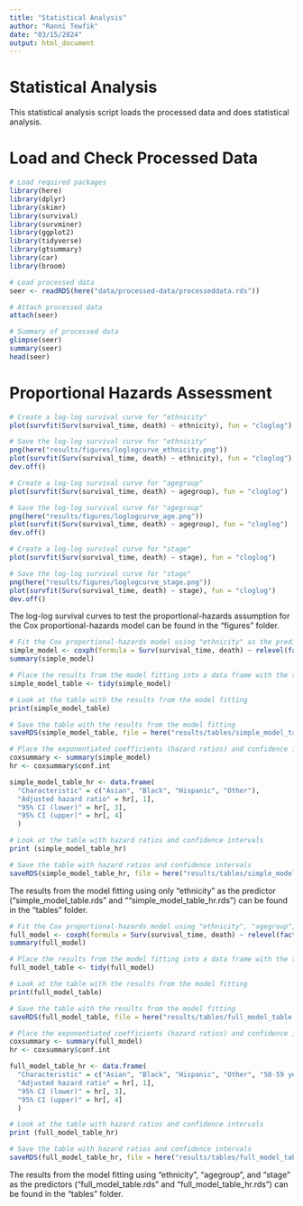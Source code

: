 ---
title: "Statistical Analysis"
author: "Ranni Tewfik"
date: "03/15/2024"
output: html_document
---

  
# Statistical Analysis

This statistical analysis script loads the processed data and does statistical analysis.


# Load and Check Processed Data

```{r}
# Load required packages
library(here)
library(dplyr)
library(skimr)
library(survival)
library(survminer)
library(ggplot2)
library(tidyverse)
library(gtsummary)
library(car)
library(broom)

# Load processed data
seer <- readRDS(here("data/processed-data/processeddata.rds"))

# Attach processed data
attach(seer)

# Summary of processed data
glimpse(seer)
summary(seer)
head(seer)
```


# Proportional Hazards Assessment

```{r}
# Create a log-log survival curve for "ethnicity"
plot(survfit(Surv(survival_time, death) ~ ethnicity), fun = "cloglog")

# Save the log-log survival curve for "ethnicity"
png(here("results/figures/loglogcurve_ethnicity.png"))
plot(survfit(Surv(survival_time, death) ~ ethnicity), fun = "cloglog")
dev.off()

# Create a log-log survival curve for "agegroup"
plot(survfit(Surv(survival_time, death) ~ agegroup), fun = "cloglog")

# Save the log-log survival curve for "agegroup"
png(here("results/figures/loglogcurve_age.png"))
plot(survfit(Surv(survival_time, death) ~ agegroup), fun = "cloglog")
dev.off()

# Create a log-log survival curve for "stage"
plot(survfit(Surv(survival_time, death) ~ stage), fun = "cloglog")

# Save the log-log survival curve for "stage"
png(here("results/figures/loglogcurve_stage.png"))
plot(survfit(Surv(survival_time, death) ~ stage), fun = "cloglog")
dev.off()
```


The log-log survival curves to test the proportional-hazards assumption for the Cox proportional-hazards model can be found in the "figures" folder.


```{r}
# Fit the Cox proportional-hazards model using "ethnicity" as the predictor 
simple_model <- coxph(formula = Surv(survival_time, death) ~ relevel(factor(ethnicity), ref = "White"), data = seer, method = "breslow")
summary(simple_model)

# Place the results from the model fitting into a data frame with the tidy function
simple_model_table <- tidy(simple_model)

# Look at the table with the results from the model fitting
print(simple_model_table)

# Save the table with the results from the model fitting 
saveRDS(simple_model_table, file = here("results/tables/simple_model_table.rds"))

# Place the exponentiated coefficients (hazard ratios) and confidence intervals from the model fitting into a data frame 
coxsummary <- summary(simple_model)
hr <- coxsummary$conf.int

simple_model_table_hr <- data.frame(
  "Characteristic" = c("Asian", "Black", "Hispanic", "Other"),
  "Adjusted hazard ratio" = hr[, 1],
  "95% CI (lower)" = hr[, 3],
  "95% CI (upper)" = hr[, 4]
  )

# Look at the table with hazard ratios and confidence intervals
print (simple_model_table_hr)

# Save the table with hazard ratios and confidence intervals
saveRDS(simple_model_table_hr, file = here("results/tables/simple_model_table_hr.rds"))
```


The results from the model fitting using only "ethnicity" as the predictor ("simple_model_table.rds" and ""simple_model_table_hr.rds") can be found in the "tables" folder.


```{r}
# Fit the Cox proportional-hazards model using "ethnicity", "agegroup", and "stage" as the predictors
full_model <- coxph(formula = Surv(survival_time, death) ~ relevel(factor(ethnicity), ref = "White") + relevel(factor(agegroup), ref = "0-49 years") + relevel(factor(stage), ref = "Localized"), data = seer, method = "breslow")
summary(full_model)

# Place the results from the model fitting into a data frame with the tidy function
full_model_table <- tidy(full_model)

# Look at the table with the results from the model fitting
print(full_model_table)

# Save the table with the results from the model fitting 
saveRDS(full_model_table, file = here("results/tables/full_model_table.rds"))

# Place the exponentiated coefficients (hazard ratios) and confidence intervals from the model fitting into a data frame 
coxsummary <- summary(full_model)
hr <- coxsummary$conf.int

full_model_table_hr <- data.frame(
  "Characteristic" = c("Asian", "Black", "Hispanic", "Other", "50-59 years", "60-69 years", "70-79 year", "80+ years", "Distant", "Regional"),
  "Adjusted hazard ratio" = hr[, 1],
  "95% CI (lower)" = hr[, 3],
  "95% CI (upper)" = hr[, 4]
  )

# Look at the table with hazard ratios and confidence intervals
print (full_model_table_hr)

# Save the table with hazard ratios and confidence intervals
saveRDS(full_model_table_hr, file = here("results/tables/full_model_table_hr.rds"))
```


The results from the model fitting using "ethnicity", "agegroup", and "stage" as the predictors ("full_model_table.rds" and "full_model_table_hr.rds") can be found in the "tables" folder.

